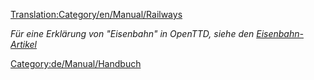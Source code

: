 [[Translation:Category/en/Manual/Railways]]


{{en/Bilingual box|de
|Diese Kategorie ist für alle Artikel, die etwas zu tun haben mit Eisenbahnen, inklusive Züge, Bau von Eisenbahnstrecken und -Kreuzungen, Signale, u.s.w.
|The '''railways''' category is for all pages relating to railways including trains, construction, junctions, signalling etc.}}
''Für eine Erklärung von "Eisenbahn" in OpenTTD, siehe den [[de/Manual/Züge|Eisenbahn-Artikel]]''

[[Category:de/Manual/Handbuch]]